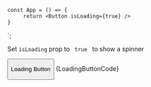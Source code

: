 

    const App = () => {
         return <Button isLoading={true} />
    }
`;

<Section
	title="Loading button"
	contained={true}
	border={true}
	style={{ paddingRight: 0, paddingLeft: 0 }}
>
	<p>
		Set <Code small={true}>isLoading</Code> prop to 
		<Code small={true}> true </Code> to show a spinner
	</p>
	<Preview>
		<Button isLoading={true}><p>Loading Button</p></Button>
	</Preview>
	<Snippet language="js">{LoadingButtonCode}</Snippet>
</Section>
